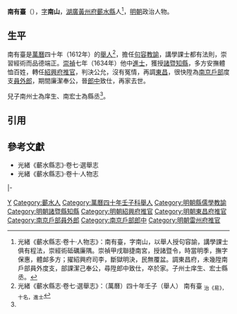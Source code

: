 '''南有臺'''（{{bd|16世紀||17世紀}}），[[表字|字]]'''南山'''，[[湖廣等處承宣布政使司|湖廣]][[黃州府|黃州府]][[蘄水縣|蘄水縣]]人<ref name=djs>光緒《蘄水縣志·卷十·人物志》：南有臺，字南山，以舉人授句容諭，講學課士俱有程法，崇經術砥礪廉隅。崇禎甲戌聯捷南宮，授諸暨令，時當明季，撫字保惠，體䘏多方；擢紹興府司李，斷獄明決，民無覆盆。調東昌府，未幾陞南戶部員外度支，部課潔己奉公，尋陞郎中致仕，卒於家。子州士庠生、宏士縣丞。</ref>，[[明朝|明朝]]政治人物。

==生平==
南有臺是[[萬曆|萬曆]]四十年（1612年）的[[舉人|舉人]]<ref>光緒《蘄水縣志·卷七·選舉志》：（萬曆）四十年壬子（舉人） 南有臺 <sub>治《易》，十名，進士</sub></ref>，擔任[[句容縣|句容]][[教諭|教諭]]，講學課士都有法則，崇習經術而品德端正。[[崇禎|崇禎]]七年（1634年）他中[[進士|進士]]，獲授[[諸暨縣|諸暨]][[知縣|知縣]]，多方安撫體恤百姓，轉任[[紹興府|紹興府]][[推官|推官]]，判決公允，沒有冤情，再調[[東昌府|東昌]]，很快陞為[[南京六部|南京戶部]]度支[[員外郎|員外郎]]，期間廉潔奉公，晉[[郎中_(官職)|郎中]]致仕，再家去世。

兒子南州士為庠生、南宏士為縣丞<ref name=djs/>。

==引用==
{{reflist}}

==參考文獻==
*光緒《蘄水縣志》·卷七·選舉志
*光緒《蘄水縣志》·卷十·人物志

{{start box}}
{{s-off}}
{{s-before|[[沈鍾宿|沈鍾宿]]}}
{{s-title|明朝句容縣教諭|萬曆年間}}
{{s-after|[[王師益|王師益]]}}
|-
{{s-before|[[路邁|路邁]]}}
{{s-title|明朝諸暨縣知縣|1640年－1641年}}
{{s-after|[[陈子龙|陈子龙]]}}
{{end box}}

{{崇禎七年甲戌科殿試金榜}}

[[Category:南姓|Y]]
[[Category:蘄水人|Category:蘄水人]]
[[Category:萬曆四十年壬子科舉人|Category:萬曆四十年壬子科舉人]]
[[Category:明朝縣儒學教諭|Category:明朝縣儒學教諭]]
[[Category:明朝諸暨縣知縣|Category:明朝諸暨縣知縣]]
[[Category:明朝紹興府推官|Category:明朝紹興府推官]]
[[Category:明朝東昌府推官|Category:明朝東昌府推官]]
[[Category:南京戶部員外郎|Category:南京戶部員外郎]]
[[Category:南京戶部郎中|Category:南京戶部郎中]]
[[Category:明朝雷州府推官|Category:明朝雷州府推官]]